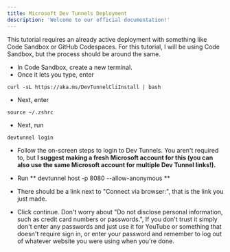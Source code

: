 ```yaml
---
title: Microsoft Dev Tunnels Deployment
description: 'Welcome to our official documentation!'
---
```

<Warning>This tutorial requires an already active deployment with something like Code Sandbox or GitHub Codespaces. 
For this tutorial, I will be using Code Sandbox, but the process should be around the same. </Warning>

- In Code Sandbox, create a new terminal.
- Once it lets you type, enter 
```
curl -sL https://aka.ms/DevTunnelCliInstall | bash
```
- Next, enter 
```
source ~/.zshrc
```
- Next, run 
```
devtunnel login
```
- Follow the on-screen steps to login to Dev Tunnels. You aren't required to, but **I suggest making a fresh Microsoft account for this (you can also use the same Microsoft account for multiple Dev Tunnel links!).**

- Run 
**
devtunnel host -p 8080 --allow-anonymous
**
- There should be a link next to "Connect via browser:", that is the link you just made.
- Click continue. Don't worry about "Do not disclose personal information, such as credit card numbers or passwords.", 
<Warning>If you don't trust it simply don't enter any passwords and just use it for YouTube or something that doesn't require sign in, or enter your password and remember to log out of whatever website you were using when you're done.</Warning>